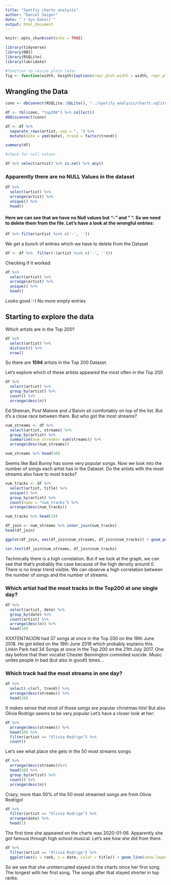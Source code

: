 ```yaml
---
title: "Spotfiy charts analysis"
author: "Daniel Saiger"
date: "`r Sys.Date()`"
output: html_document
---
```


```r
knitr::opts_chunk$set(echo = TRUE)
```


```r
library(tidyverse)
library(DBI)
library(RSQLite)
library(lubridate)
```

```r
#function to resize plots later
fig <- function(width, heigth){options(repr.plot.width = width, repr.plot.height = heigth)}
```


## Wrangling the Data 

```r
conn <- dbConnect(RSQLite::SQLite(), "../spotify_analysis/charts.sqlite")
```

```r
df <- tbl(conn, "top200") %>% collect()
dbDisconnect(conn)
```

```r
df <- df %>% 
  separate_rows(artist, sep = ", ") %>%
  mutate(date = ymd(date), trend = factor(trend))
```


```r
summary(df)
```


```r
#check for null values

df %>% select(artist) %>% is.na() %>% any()
```
### Apparently there are no NULL Values in the dataset

```r
df %>%
  select(artist) %>%
  arrange(artist) %>%
  unique() %>%
  head()
```
#### Here we can see that we have no Null values but "-" and " ". So we need to delete them from the file. Let's have a look at the wrongful entries:

```r
df %>% filter(artist %in% c('-', ''))
```

We get a bunch of entries which we have to delete from the Dataset

```r
df <- df %>%  filter(!(artist %in% c('-', '')))
```

Checking if it worked:

```r
df %>%
  select(artist) %>%
  arrange(artist) %>%
  unique() %>%
  head()
```
Looks good :-) No more empty entries


## Starting to explore the data 

Which artists are in the Top 200?

```r
df %>% 
  select(artist) %>% 
  distinct() %>% 
  nrow()
```
So there are **1594** artists in the Top 200 Dataset.

Let's explore which of these artists appeared the most often in the Top 200

```r
df %>% 
  select(artist) %>%
  group_by(artist) %>% 
  count() %>% 
  arrange(desc(n))
```
Ed Sheeran, Post Malone and J Balvin sit comfortably on top of the list. But it's a close race between them. 
But who got the most streams?

```r
num_streams <- df %>%  
  select(artist, streams) %>% 
  group_by(artist) %>% 
  summarise(num_streams= sum(streams)) %>% 
  arrange(desc(num_streams))

num_streams %>% head(10)
```
Seems like Bad Bunny has some very popular songs.
Now we look into the number of songs each artist has in the Dataset. Do the artists with the most streams also have to most tracks?


```r
num_tracks <- df %>% 
  select(artist, title) %>%
  unique() %>% 
  group_by(artist) %>% 
  count(name = "num_tracks") %>% 
  arrange(desc(num_tracks))

num_tracks %>% head(10)
```


```r
df_join <- num_streams %>% inner_join(num_tracks)
head(df_join)
```

```r

ggplot(df_join, aes(df_join$num_streams, df_join$num_tracks)) + geom_point() + geom_smooth(method = lm) + labs(x = "Stream Count", y = "Track Count", title = "Correlation Track and Stream Count")
```
```r
cor.test(df_join$num_streams, df_join$num_tracks)
```

Technically there is a high correlation. But if we look at the graph, we can see that that's probably the case because of the high density around 0. There is no linear trend visible.
We can observe a high correlation between the number of songs and the number of streams.

### Which artist had the most tracks in the Top200 at one single day?


```r
df %>% 
  select(artist, date) %>% 
  group_by(date) %>% 
  count(artist) %>% 
  arrange(desc(n)) %>% 
  head(10)
```


XXXTENTACION had 37 songs at once in the Top 200 on the 19th June 2018. He got killed on the 18th June 2018 which probably explains this. 
Linkin Park had 34 Songs at once in the Top 200 on the 21th July 2017. One day before that their vocalist Chester Bennington commited suicide. Music unites people in bad (but also in good!) times...


### Which track had the most streams in one day? 

```r
df %>% 
  select(-c(url, trend)) %>%
  arrange(desc(streams)) %>%
  head(20)
```
It makes sense that most of those songs are popular christmas hits! But also Olivia Rodrigo seems to be very popular 
Let's have a closer look at her:

```r
df %>%
  arrange(desc(streams)) %>% 
  head(50) %>% 
  filter(artist == "Olivia Rodrigo") %>% 
  count()
```
Let's see what place she gets in the 50 most streams songs:

```r
df %>%
  arrange(desc(streams))%>%
  head(50) %>%
  group_by(artist) %>% 
  count() %>% 
  arrange(desc(n))
```
Crazy, more than 50% of the 50 most streamed songs are from Olivia Rodrigo!

```r
df %>% 
  filter(artist == "Olivia Rodrigo") %>% 
  arrange(date) %>% 
  head(1)
```

The first time she appeared on the charts was 2020-01-06. Apparently she got famous through high school musical. Let's see how she did from there.


```r
df %>% 
  filter(artist == "Olivia Rodrigo") %>% 
  ggplot(aes(y = rank, x = date, color = title)) + geom_line(show.legend = FALSE) + scale_y_reverse() + theme_minimal()
```

So we see that she uninterrupted stayed in the charts since her first song. The longest with her first song. The songs after that stayed shorter in top ranks.


